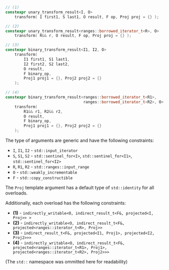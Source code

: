 
```cpp
// (1)
constexpr unary_transform_result<I, O>
	transform( I first1, S last1, O result, F op, Proj proj = {} );

// (2)
constexpr unary_transform_result<ranges::borrowed_iterator_t<R>, O>
    transform( R&& r, O result, F op, Proj proj = {} );

// (3)
constexpr binary_transform_result<I1, I2, O>
    transform(
		I1 first1, S1 last1,
		I2 first2, S2 last2,
		O result,
		F binary_op,
		Proj1 proj1 = {}, Proj2 proj2 = {}
	);

// (4)
constexpr binary_transform_result<ranges::borrowed_iterator_t<R1>,
                                  ranges::borrowed_iterator_t<R2>, O>
    transform(
		R1&& r1, R2&& r2,
		O result,
		F binary_op,
		Proj1 proj1 = {}, Proj2 proj2 = {}
	);
```

The type of arguments are generic and have the following constraints:
- `I`, `I1`, `I2` - `std::input_iterator`
- `S`, `S1`, `S2` - `std::sentinel_for<I>`, `std::sentinel_for<I1>`, `std::sentinel_for<I2>`
- `R`, `R1`, `R2` - `std::ranges::input_range`
- `O` - `std::weakly_incrementable`
- `F` - `std::copy_constructible`

The `Proj` template argument has a default type of `std::identity` for all overloads.

Additionally, each overload has the following constraints:
- **(1)** - `indirectly_writable<O, indirect_result_t<F&, projected<I, Proj>> >`
- **(2)** - `indirectly_writable<O, indirect_result_t<F&, projected<ranges::iterator_t<R>, Proj>>`
- **(3)** - `indirect_result_t<F&, projected<I1, Proj1>, projected<I2, Proj2>>>`
- **(4)** - `indirectly_writable<O, indirect_result_t<F&, projected<ranges::iterator_t<R1>, Proj1>, projected<ranges::iterator_t<R2>, Proj2>>>`

(The `std::` namespace was ommitted here for readability)
